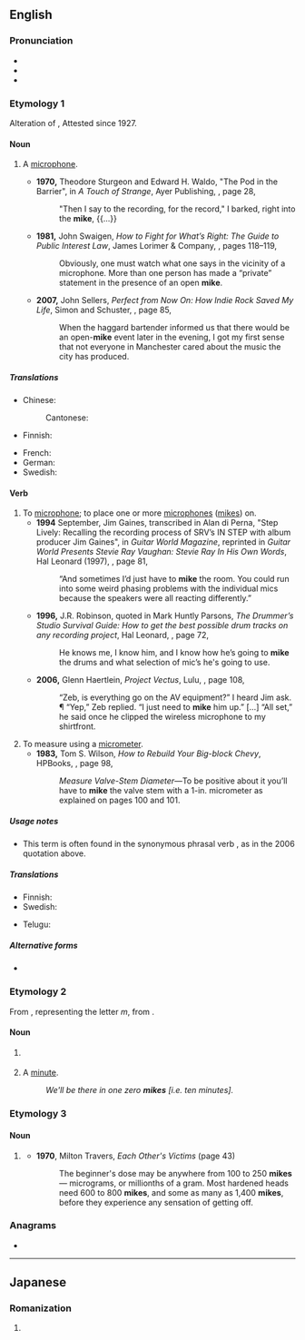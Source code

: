 {{also|Mike|mic}}
==English==

===Pronunciation===
* {{IPA|en|/ˈmaɪk/}}
* {{audio|en|LL-Q1860 (eng)-Vealhurl-mike.wav |Audio (UK)}}
* {{rhymes|en|aɪk|s=1}}

===Etymology 1===
Alteration of {{m|en|mic}}, {{clipping of|en|microphone|nocap=1}} Attested since 1927.

====Noun====
{{en-noun}}

# {{lb|en|informal}} A [[microphone]].
#* '''1970,''' Theodore Sturgeon and Edward H. Waldo, "The Pod in the Barrier", in ''A Touch of Strange'', Ayer Publishing, {{ISBN|0836935225}}, page 28,
#*: "Then I say to the recording, for the record," I barked, right into the '''mike''', {{...}}
#* '''1981,''' John Swaigen, ''How to Fight for What’s Right: The Guide to Public Interest Law'', James Lorimer &amp; Company, {{ISBN|0888624220}}, pages 118–119,
#*: Obviously, one must watch what one says in the vicinity of a microphone. More than one person has made a “private” statement in the presence of an open '''mike'''.
#* '''2007,''' John Sellers, ''Perfect from Now On: How Indie Rock Saved My Life'', Simon and Schuster, {{ISBN|0743277082}}, page 85,
#*: When the haggard bartender informed us that there would be an open-'''mike''' event later in the evening, I got my first sense that not everyone in Manchester cared about the music the city has produced.

=====Translations=====
{{trans-top|informal: microphone}}
* Chinese:
*: Cantonese: {{t|yue|咪|tr=mai1|sc=Hani}}
* Finnish: {{t+|fi|mikki}}
{{trans-mid}}
* French: {{t+|fr|micro|m}}
* German: {{t+|de|Mikro|n}}
* Swedish: {{t+|sv|mick}}
{{trans-bottom}}

====Verb====
{{en-verb}}

# To [[microphone]]; to place one or more [[microphone]]s ([[#Noun|mikes]]) on.
#* '''1994''' September, Jim Gaines, transcribed in Alan di Perna, "Step Lively: Recalling the recording process of SRV’s IN STEP with album producer Jim Gaines", in ''Guitar World Magazine'', reprinted in ''Guitar World Presents Stevie Ray Vaughan: Stevie Ray In His Own Words'', Hal Leonard (1997), {{ISBN|0793580803}}, page 81,
#*: “And sometimes I’d just have to '''mike''' the room. You could run into some weird phasing problems with the individual mics <!-- [sic] --> because the speakers were all reacting differently.” <!-- [sic] quotes -->
#* '''1996,''' J.R. Robinson, quoted in Mark Huntly Parsons, ''The Drummer’s Studio Survival Guide: How to get the best possible drum tracks on any recording project'', Hal Leonard, {{ISBN|0793572223}}, page 72,
#*: He knows me, I know him, and I know how he’s going to '''mike''' the drums and what selection of mic’s <!-- [sic] --> he's going to use.
#* '''2006,''' Glenn Haertlein, ''Project Vectus'', Lulu, {{ISBN|1-4116-8414-1}}, page 108,
#*: “Zeb, is everything go on the AV equipment?” I heard Jim ask. ¶ “Yep,” Zeb replied. “I just need to '''mike''' him up.” […] “All set,” he said once he clipped the wireless microphone to my shirtfront.
# To measure using a [[micrometer]].
#* '''1983,''' Tom S. Wilson, ''How to Rebuild Your Big-block Chevy'', HPBooks, {{ISBN|0895861755}}, page 98,
#*: ''Measure <!-- bold in original; italicized here for formatting's sake --> Valve-Stem Diameter—''To be positive about it you’ll have to '''mike''' the valve stem with a 1-in. micrometer as explained on pages 100 and 101.

=====Usage notes=====
* This term is often found in the synonymous phrasal verb {{m|en|mike up}}, as in the 2006 quotation above.

=====Translations=====
{{trans-top|to place one or more microphones on}}
* Finnish: {{t+|fi|mikittää}}
* Swedish: {{t+|sv|mick|c}}
{{trans-mid}}
* Telugu: {{t|te|మైకు}}
{{trans-bottom}}

=====Alternative forms=====
* {{l|en|mic}}

===Etymology 2===
From {{der|en|mul|Mike}}, representing the letter ''m'', from {{der|en|en|Mike}}.

====Noun====
{{en-noun}}

# {{lb|en|international standards}} {{alt case|mul|Mike|nodot=1}} {{ng|from the {{w|NATO Phonetic Alphabet|NATO/ICAO Phonetic Alphabet}}.}}
# {{lb|en|military|slang}} A [[minute]].
#: ''We'll be there in one zero '''mikes''' [i.e. ten minutes].''

===Etymology 3===

====Noun====
{{en-noun}}

# {{lb|en|slang}} {{short for|en|microgram}}
#* '''1970''', Milton Travers, ''Each Other's Victims'' (page 43)
#*: The beginner's dose may be anywhere from 100 to 250 '''mikes''' — micrograms, or millionths of a gram. Most hardened heads need 600 to 800 '''mikes''', and some as many as 1,400 '''mikes''', before they experience any sensation of getting off.

===Anagrams===
* {{anagrams|en|a=eikm|Keim|Kemi|Kime|kime}}

----

==Japanese==

===Romanization===
{{ja-romaji}}

# {{ja-romanization of|みけ}}